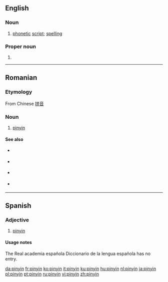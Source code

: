 {{also|Pinyin|pīnyīn|Pīnyīn}}
==English==

===Noun===
{{en-noun|pinyin}}

# [[phonetic]] [[script]]; [[spelling]]

===Proper noun===
{{en-proper noun|-}}

# {{alternative spelling of|Pinyin|lang=en}}

----

==Romanian==

===Etymology===
From Chinese [[拼音]]

===Noun===
{{ro-noun|n}}

# [[#English|pinyin]]

====See also====
{{top2}}
* {{l|ro|plat}} {{qualifier|1st tone}}
* {{l|ro|crescând}} {{qualifier|2nd tone}}
{{mid2}}
* {{l|ro|scăzând-crescând}} {{qualifier|3rd tone}}
* {{l|ro|scăzând}} {{qualifier| 4th tone}}
{{bottom}}

----

==Spanish==
{{rfc|adjective or noun? not in RAE to check. to me it would be a noun with no plural form}}
===Adjective===
{{es-adj}}

# [[#English|pinyin]]

====Usage notes====
The Real academia española Diccionario de la lengua española has no entry.

[[da:pinyin]]
[[fr:pinyin]]
[[ko:pinyin]]
[[it:pinyin]]
[[ku:pinyin]]
[[hu:pinyin]]
[[nl:pinyin]]
[[ja:pinyin]]
[[pl:pinyin]]
[[pt:pinyin]]
[[ru:pinyin]]
[[vi:pinyin]]
[[zh:pinyin]]